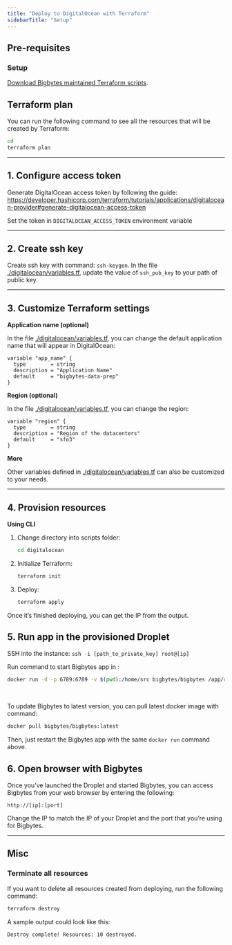 ```yaml
---
title: "Deploy to DigitalOcean with Terraform"
sidebarTitle: "Setup"
---
```


## Pre-requisites

### Setup

[Download Bigbytes maintained Terraform scripts](/production/deploying-to-cloud/using-terraform).

## Terraform plan

You can run the following command to see all the resources that will be created
by Terraform:

```bash
cd 
terraform plan
```

---

## 1. Configure access token

Generate DigitalOcean access token by following the guide: https://developer.hashicorp.com/terraform/tutorials/applications/digitalocean-provider#generate-digitalocean-access-token

Set the token in `DIGITALOCEAN_ACCESS_TOKEN` environment variable 

---

## 2. Create ssh key

Create ssh key with command: `ssh-keygen`. In the file
[./digitalocean/variables.tf](https://github.com/digitranslab/bigbytes-terraform-templates/blob/master/digitalocean/variables.tf), update the value of `ssh_pub_key` to your path of public key.

---

## 3. Customize Terraform settings

**Application name (optional)**

In the file
[./digitalocean/variables.tf](https://github.com/digitranslab/bigbytes-terraform-templates/blob/master/digitalocean/variables.tf),
you can change the default application name that will appear in DigitalOcean:

```
variable "app_name" {
  type        = string
  description = "Application Name"
  default     = "bigbytes-data-prep"
}
```

**Region (optional)**

In the file
[./digitalocean/variables.tf](https://github.com/digitranslab/bigbytes-terraform-templates/blob/master/digitalocean/variables.tf),
you can change the region:

```
variable "region" {
  type        = string
  description = "Region of the datacenters"
  default     = "sfo3"
}
```

**More**

Other variables defined in
[./digitalocean/variables.tf](https://github.com/digitranslab/bigbytes-terraform-templates/blob/master/digitalocean/variables.tf)
can also be customized to your needs.

---

## 4. Provision resources

**Using CLI**

1. Change directory into scripts folder:
   ```bash
   cd digitalocean
   ```
2. Initialize Terraform:
   ```bash
   terraform init
   ```
3. Deploy:
   ```bash
   terraform apply
   ```

Once it’s finished deploying, you can get the IP from the output.

## 5. Run app in the provisioned Droplet

SSH into the instance: `ssh -i [path_to_private_key] root@[ip]`

Run command to start Bigbytes app in :
```bash
docker run -d -p 6789:6789 -v $(pwd):/home/src bigbytes/bigbytes /app/run_app.sh bigbytes start default_repo
```

<br />

To update Bigbytes to latest version, you can pull latest docker image with command:
```bash
docker pull bigbytes/bigbytes:latest
```
Then, just restart the Bigbytes app with the same `docker run` command above.

## 6. Open browser with Bigbytes

Once you’ve launched the Droplet and started Bigbytes, you can access Bigbytes from your web browser by entering the following:

`http://[ip]:[port]`

Change the IP to match the IP of your Droplet and the port that you’re using for Bigbytes.

---

## Misc

### Terminate all resources

If you want to delete all resources created from deploying, run the following
command:

```bash
terraform destroy
```

A sample output could look like this:

```
Destroy complete! Resources: 10 destroyed.
```
